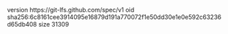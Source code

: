 version https://git-lfs.github.com/spec/v1
oid sha256:6c8161cee3914095e16879d191a770072f1e50dd30e1e0e592c63236d65db408
size 31309
